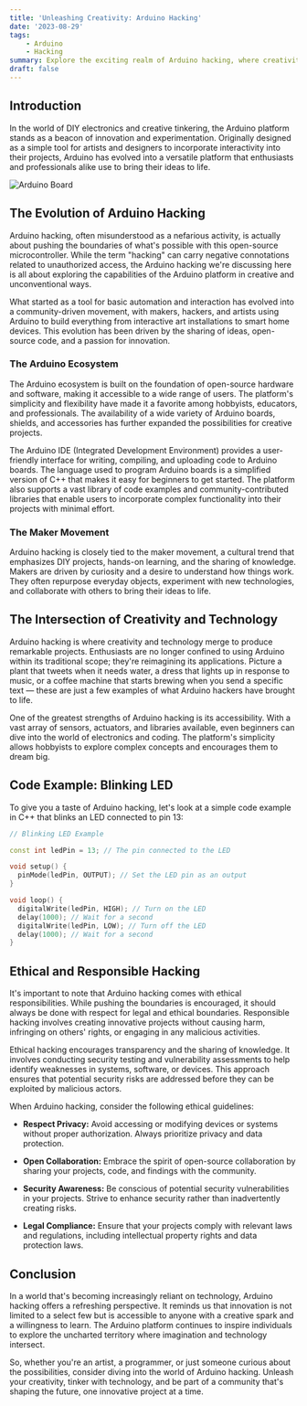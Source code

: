 ```yaml
---
title: 'Unleashing Creativity: Arduino Hacking'
date: '2023-08-29'
tags:
    - Arduino
    - Hacking
summary: Explore the exciting realm of Arduino hacking, where creativity meets technology to create unique and innovative projects.
draft: false
---
```


## Introduction

In the world of DIY electronics and creative tinkering, the Arduino platform stands as a beacon of innovation and experimentation. Originally designed as a simple tool for artists and designers to incorporate interactivity into their projects, Arduino has evolved into a versatile platform that enthusiasts and professionals alike use to bring their ideas to life.

![Arduino Board](images/arduino-hacking.jpg)

## The Evolution of Arduino Hacking

Arduino hacking, often misunderstood as a nefarious activity, is actually about pushing the boundaries of what's possible with this open-source microcontroller. While the term "hacking" can carry negative connotations related to unauthorized access, the Arduino hacking we're discussing here is all about exploring the capabilities of the Arduino platform in creative and unconventional ways.

What started as a tool for basic automation and interaction has evolved into a community-driven movement, with makers, hackers, and artists using Arduino to build everything from interactive art installations to smart home devices. This evolution has been driven by the sharing of ideas, open-source code, and a passion for innovation.

### The Arduino Ecosystem

The Arduino ecosystem is built on the foundation of open-source hardware and software, making it accessible to a wide range of users. The platform's simplicity and flexibility have made it a favorite among hobbyists, educators, and professionals. The availability of a wide variety of Arduino boards, shields, and accessories has further expanded the possibilities for creative projects.

The Arduino IDE (Integrated Development Environment) provides a user-friendly interface for writing, compiling, and uploading code to Arduino boards. The language used to program Arduino boards is a simplified version of C++ that makes it easy for beginners to get started. The platform also supports a vast library of code examples and community-contributed libraries that enable users to incorporate complex functionality into their projects with minimal effort.

### The Maker Movement

Arduino hacking is closely tied to the maker movement, a cultural trend that emphasizes DIY projects, hands-on learning, and the sharing of knowledge. Makers are driven by curiosity and a desire to understand how things work. They often repurpose everyday objects, experiment with new technologies, and collaborate with others to bring their ideas to life.

## The Intersection of Creativity and Technology

Arduino hacking is where creativity and technology merge to produce remarkable projects. Enthusiasts are no longer confined to using Arduino within its traditional scope; they're reimagining its applications. Picture a plant that tweets when it needs water, a dress that lights up in response to music, or a coffee machine that starts brewing when you send a specific text — these are just a few examples of what Arduino hackers have brought to life.

One of the greatest strengths of Arduino hacking is its accessibility. With a vast array of sensors, actuators, and libraries available, even beginners can dive into the world of electronics and coding. The platform's simplicity allows hobbyists to explore complex concepts and encourages them to dream big.

## Code Example: Blinking LED

To give you a taste of Arduino hacking, let's look at a simple code example in C++ that blinks an LED connected to pin 13:

```cpp:blink_led.cpp
// Blinking LED Example

const int ledPin = 13; // The pin connected to the LED

void setup() {
  pinMode(ledPin, OUTPUT); // Set the LED pin as an output
}

void loop() {
  digitalWrite(ledPin, HIGH); // Turn on the LED
  delay(1000); // Wait for a second
  digitalWrite(ledPin, LOW); // Turn off the LED
  delay(1000); // Wait for a second
}

```

## Ethical and Responsible Hacking

It's important to note that Arduino hacking comes with ethical responsibilities. While pushing the boundaries is encouraged, it should always be done with respect for legal and ethical boundaries. Responsible hacking involves creating innovative projects without causing harm, infringing on others' rights, or engaging in any malicious activities.

Ethical hacking encourages transparency and the sharing of knowledge. It involves conducting security testing and vulnerability assessments to help identify weaknesses in systems, software, or devices. This approach ensures that potential security risks are addressed before they can be exploited by malicious actors.

When Arduino hacking, consider the following ethical guidelines:

-   **Respect Privacy:** Avoid accessing or modifying devices or systems without proper authorization. Always prioritize privacy and data protection.

-   **Open Collaboration:** Embrace the spirit of open-source collaboration by sharing your projects, code, and findings with the community.

-   **Security Awareness:** Be conscious of potential security vulnerabilities in your projects. Strive to enhance security rather than inadvertently creating risks.

-   **Legal Compliance:** Ensure that your projects comply with relevant laws and regulations, including intellectual property rights and data protection laws.

## Conclusion

In a world that's becoming increasingly reliant on technology, Arduino hacking offers a refreshing perspective. It reminds us that innovation is not limited to a select few but is accessible to anyone with a creative spark and a willingness to learn. The Arduino platform continues to inspire individuals to explore the uncharted territory where imagination and technology intersect.

So, whether you're an artist, a programmer, or just someone curious about the possibilities, consider diving into the world of Arduino hacking. Unleash your creativity, tinker with technology, and be part of a community that's shaping the future, one innovative project at a time.
